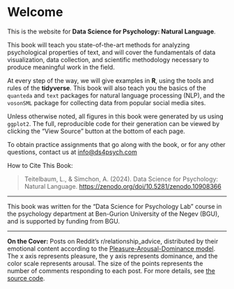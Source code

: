 # Welcome {.unnumbered}

This is the website for **Data Science for Psychology: Natural Language**.

This book will teach you state-of-the-art methods for analyzing psychological properties of text, and will cover the fundamentals of data visualization, data collection, and scientific methodology necessary to produce meaningful work in the field.

At every step of the way, we will give examples in **R**, using the tools and rules of the **tidyverse**. This book will also teach you the basics of the `quanteda` and `text` packages for natural language processing (NLP), and the `vosonSML` package for collecting data from popular social media sites.

Unless otherwise noted, all figures in this book were generated by us using `ggplot2`. The full, reproducible code for their generation can be viewed by clicking the "View Source" button at the bottom of each page.

To obtain practice assignments that go along with the book, or for any other questions, contact us at [info@ds4psych.com](mailto:info@ds4psych.com)

How to Cite This Book:

> Teitelbaum, L., & Simchon, A. (2024). Data Science for Psychology: Natural Language. <https://zenodo.org/doi/10.5281/zenodo.10908366>

------------------------------------------------------------------------

This book was written for the "Data Science for Psychology Lab" course in the psychology department at Ben-Gurion University of the Negev (BGU), and is supported by funding from BGU.

------------------------------------------------------------------------

**On the Cover:** Posts on Reddit's r/relationship_advice, distributed by their emotional content according to the [Pleasure-Arousal-Dominance model](https://en.wikipedia.org/wiki/PAD_emotional_state_model). The x axis represents pleasure, the y axis represents dominance, and the color scale represents arousal. The size of the points represents the number of comments responding to each post. For more details, see [the source code](https://github.com/rimonim/ds4psych/blob/main/cover.R).
